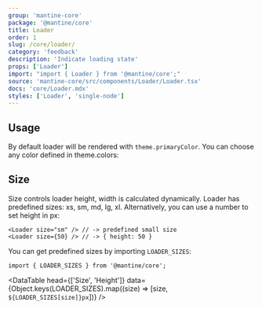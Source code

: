 ```yaml
---
group: 'mantine-core'
package: '@mantine/core'
title: Loader
order: 1
slug: /core/loader/
category: 'feedback'
description: 'Indicate loading state'
props: ['Loader']
import: "import { Loader } from '@mantine/core';"
source: 'mantine-core/src/components/Loader/Loader.tsx'
docs: 'core/Loader.mdx'
styles: ['Loader', 'single-node']
---
```



## Usage

By default loader will be rendered with `theme.primaryColor`.
You can choose any color defined in <GatsbyLink to="/theming/extend-theme/#default-colors">theme.colors</GatsbyLink>:

<Demo data={LoaderDemos.configurator} />

## Size

Size controls loader height, width is calculated dynamically. Loader has predefined sizes: xs, sm, md, lg, xl.
Alternatively, you can use a number to set height in px:

```tsx
<Loader size="sm" /> // -> predefined small size
<Loader size={50} /> // -> { height: 50 }
```

You can get predefined sizes by importing `LOADER_SIZES`:

```tsx
import { LOADER_SIZES } from '@mantine/core';
```

<DataTable
  head={['Size', 'Height']}
  data={Object.keys(LOADER_SIZES).map((size) => [size, `${LOADER_SIZES[size]}px`])}
/>
